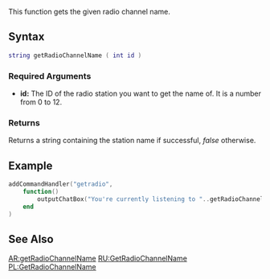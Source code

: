  
{{Client function}}
This function gets the given radio channel name.

==Syntax== 
<syntaxhighlight lang="lua">
string getRadioChannelName ( int id )             
</syntaxhighlight> 

===Required Arguments=== 
*'''id:''' The ID of the radio station you want to get the name of. It is a number from 0 to 12.
{{SoundID}}

===Returns===
Returns a string containing the station name if successful, ''false'' otherwise.

==Example==
<section name="Client" class="client" show="true">
<syntaxhighlight lang="lua">
addCommandHandler("getradio",
    function()
        outputChatBox("You're currently listening to "..getRadioChannelName(getRadioChannel()).."!")
    end
)
</syntaxhighlight>
</section>

==See Also==

{{Client_audio_functions}}
[[/AR:getRadioChannelName.md|AR:getRadioChannelName]]
[[/RU:GetRadioChannelName.md|RU:GetRadioChannelName]]
[[/PL:GetRadioChannelName.md|PL:GetRadioChannelName]]